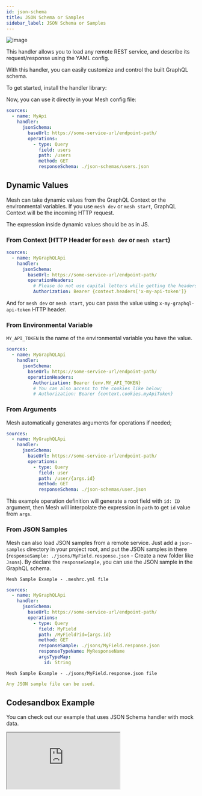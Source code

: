 ```yaml
---
id: json-schema
title: JSON Schema or Samples
sidebar_label: JSON Schema or Samples
---
```

![image](https://user-images.githubusercontent.com/20847995/79218994-11434880-7e5a-11ea-8594-08185526080f.png)

This handler allows you to load any remote REST service, and describe its request/response using the YAML config.

With this handler, you can easily customize and control the built GraphQL schema.

To get started, install the handler library:

<PackageInstall packages="@graphql-mesh/json-schema" />

Now, you can use it directly in your Mesh config file:

```yml
sources:
  - name: MyApi
    handler:
      jsonSchema:
        baseUrl: https://some-service-url/endpoint-path/
        operations:
          - type: Query
            field: users
            path: /users
            method: GET
            responseSchema: ./json-schemas/users.json
```
## Dynamic Values

Mesh can take dynamic values from the GraphQL Context or the environmental variables. If you use `mesh dev` or `mesh start`, GraphQL Context will be the incoming HTTP request.

The expression inside dynamic values should be as in JS.

### From Context (HTTP Header for `mesh dev` or `mesh start`)

```yml
sources:
  - name: MyGraphQLApi
    handler:
      jsonSchema:
        baseUrl: https://some-service-url/endpoint-path/
        operationHeaders:
          # Please do not use capital letters while getting the headers
          Authorization: Bearer {context.headers['x-my-api-token']}
```

And for `mesh dev` or `mesh start`, you can pass the value using `x-my-graphql-api-token` HTTP header.

### From Environmental Variable

`MY_API_TOKEN` is the name of the environmental variable you have the value.

```yml
sources:
  - name: MyGraphQLApi
    handler:
      jsonSchema:
        baseUrl: https://some-service-url/endpoint-path/
        operationHeaders:
          Authorization: Bearer {env.MY_API_TOKEN}
          # You can also access to the cookies like below;
          # Authorization: Bearer {context.cookies.myApiToken}
```

### From Arguments

Mesh automatically generates arguments for operations if needed;

```yml
sources:
  - name: MyGraphQLApi
    handler:
      jsonSchema:
        baseUrl: https://some-service-url/endpoint-path/
        operations:
          - type: Query
            field: user
            path: /user/{args.id}
            method: GET
            responseSchema: ./json-schemas/user.json
```

This example operation definition will generate a root field with `id: ID` argument, then Mesh will interpolate the expression in `path` to get `id` value from `args`.

### From JSON Samples

Mesh can also load JSON samples from a remote service.
Just add a `json-samples` directory in your project root, and put the JSON samples in there (`responseSample: ./jsons/MyField.response.json` - Create a new folder like `Jsons`).
By declare the `responseSample`, you can use the JSON sample in the GraphQL schema.

 `Mesh Sample Example - .meshrc.yml file`
```yml
sources:
  - name: MyGraphQLApi
    handler:
      jsonSchema:
        baseUrl: https://some-service-url/endpoint-path/
        operations:
          - type: Query
            field: MyField
            path: /MyField?id={args.id}
            method: GET
            responseSample: ./jsons/MyField.response.json
            responseTypeName: MyResponseName
            argsTypeMap:
              id: String
```
 `Mesh Sample Example - ./jsons/MyField.response.json file`
```yml
Any JSON sample file can be used.
```

## Codesandbox Example

You can check out our example that uses JSON Schema handler with mock data.

<iframe
     src="https://codesandbox.io/embed/github/Urigo/graphql-mesh/tree/master/examples/json-schema-example?fontsize=14&hidenavigation=1&theme=dark&module=%2F.meshrc.yml"
     style={{width:"100%", height:"500px", border:"0", borderRadius: "4px", overflow:"hidden"}}
     title="json-schema-example"
     allow="geolocation; microphone; camera; midi; vr; accelerometer; gyroscope; payment; ambient-light-sensor; encrypted-media; usb"
     sandbox="allow-modals allow-forms allow-popups allow-scripts allow-same-origin" />

## Config API Reference

{@import ../generated-markdown/JsonSchemaHandler.generated.md}
